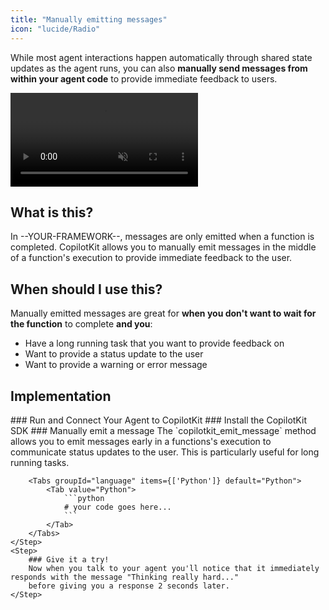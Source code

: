 ```yaml
---
title: "Manually emitting messages"
icon: "lucide/Radio"
---
```



While most agent interactions happen automatically through shared state updates as the agent runs, you can also **manually send messages from within your agent code** to provide immediate feedback to users.

<video
  src="/images/coagents/emit-messages.mp4"
  className="rounded-lg shadow-xl"
  loop
  playsInline
  controls
  autoPlay
  muted
/>
<Callout>
  This video shows the [coagents
  starter](https://github.com/CopilotKit/CopilotKit/tree/main/examples/coagents-starter---YOUR-FRAMEWORK--)
  repo with the [implementation](#implementation) section applied to it!
</Callout>

## What is this?

In --YOUR-FRAMEWORK--, messages are only emitted when a function is completed. CopilotKit allows you to manually emit messages
in the middle of a function's execution to provide immediate feedback to the user.

## When should I use this?

Manually emitted messages are great for **when you don't want to wait for the function** to complete **and you**:

- Have a long running task that you want to provide feedback on
- Want to provide a status update to the user
- Want to provide a warning or error message

## Implementation

<Steps>
    <Step>
        ### Run and Connect Your Agent to CopilotKit
        <RunAndConnectSnippet />
    </Step>
    <Step>
        ### Install the CopilotKit SDK
        <InstallSDKSnippet components={props.components}/>
    </Step>
    <Step>
        ### Manually emit a message
        The `copilotkit_emit_message` method allows you to emit messages early in a functions's execution to communicate status updates to the user. This is particularly useful for long running tasks.

        <Tabs groupId="language" items={['Python']} default="Python">
            <Tab value="Python">
                ```python
                # your code goes here...
                ```
            </Tab>
        </Tabs>
    </Step>
    <Step>
        ### Give it a try!
        Now when you talk to your agent you'll notice that it immediately responds with the message "Thinking really hard..."
        before giving you a response 2 seconds later.
    </Step>

</Steps> 